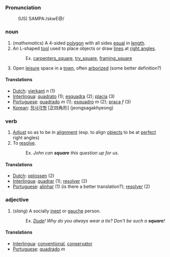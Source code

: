 ===Pronunciation===
:(US) SAMPA:/skwE@/

===noun===
# (<i>mathematics</i>) A 4-sided [[polygon]] with all sides [[equal]] in [[length]].
# An L-shaped [[tool]] used to place objects or draw [[line]]s at [[right angle]]s.
#:Ex. [[carpenters_square]], [[try_square]], [[framing_square]]
# Open [[leisure]] space in a [[town]], often [[arborize]]d (some better definition?)

====Translations====
*[[Dutch]]: [[vierkant]] ''n'' (1)
*[[Interlingua]]: [[quadrato]] (1); [[esquadra]] (2); [[placia]] (3)
*[[Portuguese]]: [[quadrado]] ''m'' (1); [[esquadro]] ''m'' (2); [[praça]] ''f'' (3)
*[[Korean]]: [[정사각형]] [正四角形] (jeongsagakhyeong)

===verb===
# [[Adjust]] so as to be in [[alignment]] (esp. to align [[object]]s to be at [[perfect]] right angles)
# To [[resolve]].
#:Ex. <i>John can <b>square</b> this question up for us.</i>

====Translations====
*[[Dutch]]: [[oplossen]] (2)
*[[Interlingua]]: [[quadrar]] (1); [[resolver]] (2)
*[[Portuguese]]: [[alinhar]] (1) (is there a better translation?); [[resolver]] (2)

===adjective===
# (<i>slang</i>) A socially [[inept]] or [[gauche]] person.
#:Ex. <i>[[Dude]]!  Why do you always wear a tie? Don't be such a <b>square</b>!</i>

====Translations====
*[[Interlingua]]: [[conventional]], [[conservator]]
*[[Portuguese]]: [[quadrado]] ''m''
